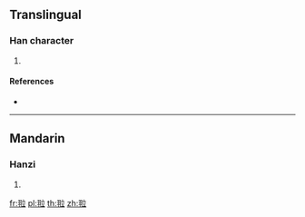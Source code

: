 {{character info/new}}
==Translingual==

===Han character===
{{Han char|rn=124|rad=羽|as=05|sn=11|four=10118|canj=SMYT,XSMYT}}

# {{defn|Han|sort=羽05}}

====References====
* {{Han ref|kx=0956.100|dkj=28656|dj=1401.230|hdz=53346.080|uh=7FCB|ud=32715|bh=D6F7|bd=55031}}

----

==Mandarin==

===Hanzi===
{{cmn-hanzi|pin=[[lā]] ([[la1]])|wg=la<sup>1</sup>}}

# {{defn|lang=cmn|sort=羽05}}

[[fr:翋]]
[[pl:翋]]
[[th:翋]]
[[zh:翋]]